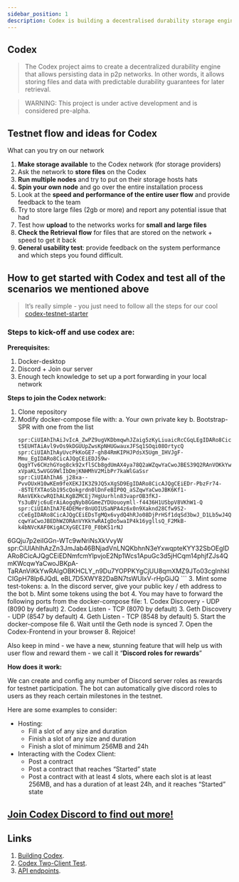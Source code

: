 ```yaml
---
sidebar_position: 1
description: Codex is building a decentralised durability storage engine
---
```



## Codex

> The Codex project aims to create a decentralized durability engine that allows persisting data in p2p networks. In other words, it allows storing files and data with predictable durability guarantees for later retrieval.

> WARNING: This project is under active development and is considered pre-alpha.


## Testnet flow and ideas for Codex
What can you try on our network

1. **Make storage available** to the Codex network (for storage providers)
2. Ask the network to **store files** on the Codex
3. **Run multiple nodes** and try to put on their storage hosts hats
4. **Spin your own node** and go over the entire installation process
5. Look at the **speed and performance of the entire user flow** and provide feedback to the team
6. Try to store large files (2gb or more) and report any potential issue that had
7. Test how **upload** to the networks works for **small and large files**
8. **Check the Retrieval flow** for files that are stored on the network + speed to get it back
9. **General usability test**: provide feedback on the system performance and which steps you found difficult.


## How to get started with Codex and test all of the scenarios we mentioned above
> It’s really simple - you just need to follow all the steps for our cool [codex-testnet-starter](https://github.com/codex-storage/codex-testnet-starter)

### Steps to kick-off and use codex are:

**Prerequisites:**
1. Docker-desktop
2. Discord + Join our server
3. Enough tech knowledge to set up a port forwarding in your local network

**Steps to join the Codex network:**
1. Clone repository
2. Modify docker-compose file with:
  a. Your own private key
  b. Bootstrap-SPR with one from the list
     ```
     spr:CiUIAhIhAiJvIcA_ZwPZ9ugVKDbmqwhJZaig5zKyLiuaicRcCGqLEgIDARo8CicAJQgCEiECIm8hwD9nA9n26BUoNuarCEllqKDnMrIuK5qJxFwIaosQtcKdqwYaCwoJBJ_f8zKRAnU6KkcwRQIhAKMczlNPHUIkSw0y_Vi2OTimLQ85DmtUEYcu3-t5EUHTAiAvl9vOs9kDGUUpZwsKpNHUGwauxJFSq1SOqi08OrtycQ
     spr:CiUIAhIhAyUvcPkKoGE7-gh84RmKIPHJPdsX5Ugm_IHVJgF-Mmu_EgIDARo8CicAJQgCEiEDJS9w-QqgYTv6CHzhGYog8ck92xflSCb8gdUmAX4ya78Q2aWZqwYaCwoJBES39Q2RAnVOKkYwRAIgaCDDf4pbehpubwi7ikQtSs5lgorPTVIDO1N1rKyoDYECIG-xVpaKL5wVGG9WlIbDmjKNHMhV2MibPr7kaWlGaSsr
     spr:CiUIAhIhA6_j28xa--PvvOUxH10wKEm9feXEKJIK3Z9JQ5xXgSD9EgIDARo8CicAJQgCEiEDr-PbzFr74--85TEfXTAoSb195cQokgrdn0lDnFeBIP0Q_aSZqwYaCwoJBK6Kf1-RAnVEKkcwRQIhALKgBZMCEj7HgUurhln83vaprOB3fKJ-Ys3uBVjc6uErAiAogqNyb8GGmeZYDUouoymll-f4436H1USbpV8VKhW1-Q
     spr:CiUIAhIhA7E4DEMer8nUOIUSaNPA4z6x0n9Xaknd28Cfw9S2-cCeEgIDARo8CicAJQgCEiEDsTgMQx6vydQ4hRJo08DjPrHSf1dqSd3bwJ_D1Lb5wJ4Qk5-cqwYaCwoJBEDhWZORAnVYKkYwRAIgDo5waIP4k16ygllsQ_F2MkB-k4bNVcKAF0KigACXyGECIF0_F0bKS1rNJ
6GQju7p2eiIGGn-WTc9wNriNsXkVvyW
     spr:CiUIAhIhAzZn3JmJab46BNjadVnLNQKbhnN3eYxwqpteKYY32SbOEgIDARo8CicAJQgCEiEDNmfcmYlpvjoE2Np1Wcs1ApuGc3d5jHCqm14phjfZJs4QmKWcqwYaCwoJBKpA-TaRAnViKkYwRAIgOBKHCLY_n9Du7YOPPKYgCjUU8qmXMZ9JTo03cgInhkICIGpH78Ip6JQdL
eBL7D5XWY82DaBN7tsWUlxV-rHpGiJQ
     ```
3. Mint some test-tokens:
  a. In the discord server, give your public key / eth address to the bot
  b. Mint some tokens using the bot
4. You may have to forward the following ports from the docker-compose file:
    1. Codex Discovery - UDP (8090 by default)
    2. Codex Listen - TCP (8070 by default)
    3. Geth Discovery - UDP (8547 by default)
    4. Geth Listen - TCP (8548 by default)
5. Start the docker-compose file
6. Wait until the Geth node is synced
7. Open the Codex-Frontend in your browser
8. Rejoice!


Also keep in mind - we have a new, stunning feature that will help us with user flow and reward them - we call it “**Discord roles for rewards**”

**How does it work:**

We can create and config any number of Discord server roles as rewards for testnet participation. The bot can automatically give discord roles to users as they reach certain milestones in the testnet.

Here are some examples to consider:

- Hosting:
    - Fill a slot of any size and duration
    - Finish a slot of any size and duration
    - Finish a slot of minimum 256MB and 24h
- Interacting with the Codex Client:
    - Post a contract
    - Post a contract that reaches “Started” state
    - Post a contract with at least 4 slots, where each slot is at least 256MB, and has a duration of at least 24h, and it reaches “Started” state

## [Join Codex Discord to find out more!](https://discord.gg/codex-storage)


## Links

 1. [Building Codex](https://github.com/codex-storage/nim-codex/blob/master/BUILDING.md).
 2. [Codex Two-Client Test](https://github.com/codex-storage/nim-codex/blob/master/docs/TWOCLIENTTEST.md).
 3. [API endpoints](https://api.codex.storage).
